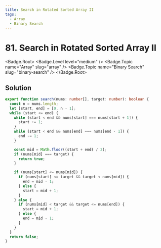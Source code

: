 ```yaml
---
title: Search in Rotated Sorted Array II
tags:
  - Array
  - Binary Search
---
```


# 81. Search in Rotated Sorted Array II

<Badge.Root>
  <Badge.Level level="medium" />
  <Badge.Topic name="Array" slug="array" />
  <Badge.Topic name="Binary Search" slug="binary-search" />
</Badge.Root>

## Solution

```typescript filename="solution.ts" copy
export function search(nums: number[], target: number): boolean {
  const n = nums.length;
  let [start, end] = [0, n - 1];
  while (start <= end) {
    while (start < end && nums[start] === nums[start + 1]) {
      start += 1;
    }
    while (start < end && nums[end] === nums[end - 1]) {
      end -= 1;
    }

    const mid = Math.floor((start + end) / 2);
    if (nums[mid] === target) {
      return true;
    }

    if (nums[start] <= nums[mid]) {
      if (nums[start] <= target && target < nums[mid]) {
        end = mid - 1;
      } else {
        start = mid + 1;
      }
    } else {
      if (nums[mid] < target && target <= nums[end]) {
        start = mid + 1;
      } else {
        end = mid - 1;
      }
    }
  }
  return false;
}
```

<ProblemLink
  codingSite="leetcode"
  href="https://leetcode.com/problems/search-in-rotated-sorted-array-ii"
  title="Search in Rotated Sorted Array II"
/>
